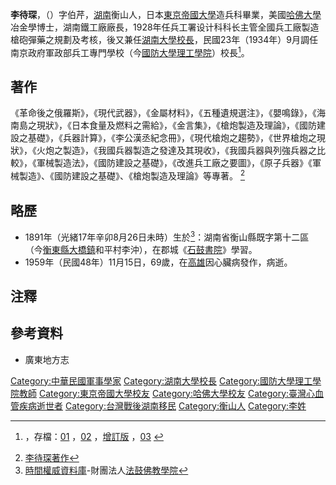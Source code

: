 '''李待琛'''，（{{bd|1891年|9月28日|1959年|11月15日}}）字伯芹，[[湖南|湖南]]衡山人，日本[[東京|東京]][[帝國大學|帝國大學]]造兵科畢業，美國[[哈佛大學|哈佛大學]]冶金學博士，湖南鐵工廠廠長，1928年任兵工署设计科科长主管全國兵工廠製造槍砲彈藥之規劃及考核，後又兼任[[湖南大學|湖南大學]][[校長|校長]]，民國23年（1934年）9月調任南京政府軍政部兵工專門學校（今[[國防大學理工學院|國防大學理工學院]]）校長<ref name="李元平-1992">{{cite book |last=李元平 |first= |author= |authorlink=李元平 |coauthors= |editor= |others= |title=《俞大維傳》 |origdate= |origyear=1992 |origmonth= |url=http://books.google.com.tw/books/about/%E4%BF%9E%E5%A4%A7%E7%B6%AD%E5%82%B3.html?id=VqxoAAAAIAAJ&redir_esc=y |format= |accessdate= |edition=初版 |series= |date=1992年1月5日 |year= |month= |publisher=[[臺灣日報|臺灣日報]]社 |location=臺灣 |language=zh-tw |isbn= |oclc= |doi= |id= |pages=392頁 |chapter= |chapterurl= |unified= |quote= |archive-date=2014年2月22日 |archive-url=https://web.archive.org/web/20140222010611/http://books.google.com.tw/books/about/%E4%BF%9E%E5%A4%A7%E7%B6%AD%E5%82%B3.html?id=VqxoAAAAIAAJ&redir_esc=y |dead-url=no }}，存檔：[http://books.google.com.tw/books/about/%E4%BF%9E%E5%A4%A7%E7%B6%AD%E5%82%B3.html?id=PGHemgEACAAJ&redir_esc=y 01] {{Wayback|url=http://books.google.com.tw/books/about/%E4%BF%9E%E5%A4%A7%E7%B6%AD%E5%82%B3.html?id=PGHemgEACAAJ&redir_esc=y |date=20140222010613 }}，[http://books.google.com.tw/books/about/%E4%BF%9E%E5%A4%A7%E7%B6%AD%E5%82%B3.html?id=VqxoAAAAIAAJ&redir_esc=y 02] {{Wayback|url=http://books.google.com.tw/books/about/%E4%BF%9E%E5%A4%A7%E7%B6%AD%E5%82%B3.html?id=VqxoAAAAIAAJ&redir_esc=y |date=20140222010611 }}，[http://www.lib.hcu.edu.tw/Webpac2/store.dll/?ID=24348&T=0 增訂版] {{webarchive|url=https://web.archive.org/web/20140221191424/http://www.lib.hcu.edu.tw/Webpac2/store.dll/?ID=24348&T=0 |date=2014-02-21 }}，[http://www.yabook.com.tw/main/modules/MySpace/index.php?sn=PrdInfo&cn=c0304&pc=14040468067 03] {{Wayback|url=http://www.yabook.com.tw/main/modules/MySpace/index.php?sn=PrdInfo&cn=c0304&pc=14040468067 |date=20140512231255 }}</ref>。

==著作==
《革命後之俄羅斯》，《現代武器》，《金屬材料》，《五種遺規選注》，《嬰鳴錄》，《海南島之現狀》，《日本食量及燃料之需給》，《金言集》，《槍炮製造及理論》，《國防建設之基礎》，《兵器計算》，《李公漢丞紀念冊》，《現代槍炮之趨勢》，《世界槍炮之現狀》，《火炮之製造》，《我國兵器製造之發達及其現收》，《我國兵器與列強兵器之比較》，《軍械製造法》，《國防建設之基礎》，《改進兵工廠之要圖》，《原子兵器》《軍械製造》、《國防建設之基礎》、《槍炮製造及理論》等專著。 <ref>[http://www.google.com.tw/search?q=李待琛+book+google&oq=李待琛+book+google 李待琛著作]</ref>

==略歷==
*1891年（光緒17年辛卯8月26日未時）生於<ref>[http://authority.ddbc.edu.tw/time/search.php?chk=on&julianSwitch=&strict=1&filterType=b:0;&dpk=%E6%B8%85&epk=%E5%BE%B7%E5%AE%97&yct=17&mpk=%E5%85%AB&ypk=%E5%85%89%E7%B7%92&startFrom=1 時間權威資料庫]{{Dead link|date=2019年12月 |bot=InternetArchiveBot |fix-attempted=yes }}-財團法人[[法鼓佛教學院|法鼓佛教學院]]</ref>：湖南省衡山縣既字第十二區（今[[衡東縣|衡東縣]][[大橋鎮|大橋鎮]]和平村李沖），在郡城《[[石鼓書院|石鼓書院]]》學習。
*1959年（民國48年）11月15日，69歲，在[[高雄|高雄]]因心臟病發作，病逝。

==注釋==
{{reflist}}

==參考資料==
*廣東地方志

{{DEFAULTSORT: Li Daichen}}
[[Category:中華民國軍事學家|Category:中華民國軍事學家]]
[[Category:湖南大學校長|Category:湖南大學校長]]
[[Category:國防大學理工學院教師|Category:國防大學理工學院教師]]
[[Category:東京帝國大學校友|Category:東京帝國大學校友]]
[[Category:哈佛大學校友|Category:哈佛大學校友]]
[[Category:臺灣心血管疾病逝世者|Category:臺灣心血管疾病逝世者]]
[[Category:台灣戰後湖南移民|Category:台灣戰後湖南移民]]
[[Category:衡山人|Category:衡山人]]
[[Category:李姓|Category:李姓]]